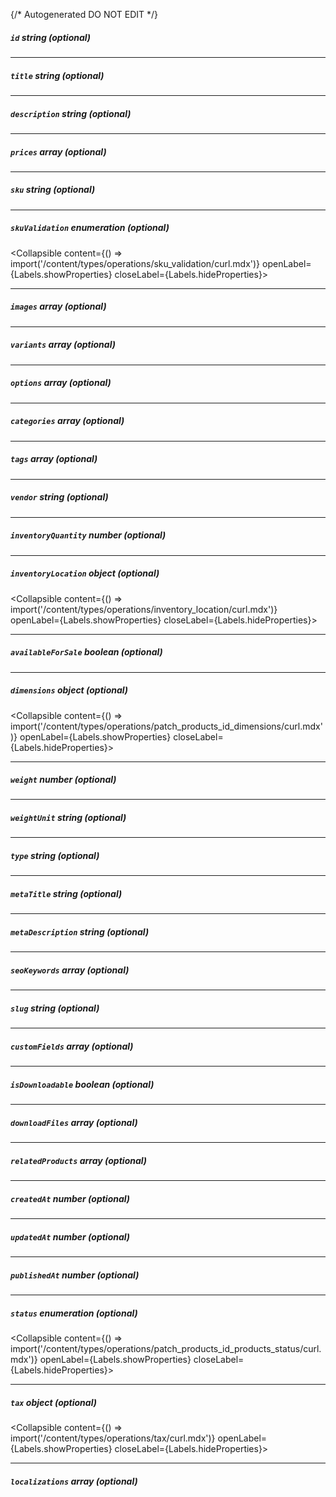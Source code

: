 {/* Autogenerated DO NOT EDIT  */}

##### `id` _string (optional)_

---
##### `title` _string (optional)_

---
##### `description` _string (optional)_

---
##### `prices` _array (optional)_

---
##### `sku` _string (optional)_

---
##### `skuValidation` _enumeration (optional)_
<Collapsible content={() => import('/content/types/operations/sku_validation/curl.mdx')} openLabel={Labels.showProperties} closeLabel={Labels.hideProperties}>
</Collapsible>

---
##### `images` _array (optional)_

---
##### `variants` _array (optional)_

---
##### `options` _array (optional)_

---
##### `categories` _array (optional)_

---
##### `tags` _array (optional)_

---
##### `vendor` _string (optional)_

---
##### `inventoryQuantity` _number (optional)_

---
##### `inventoryLocation` _object (optional)_
<Collapsible content={() => import('/content/types/operations/inventory_location/curl.mdx')} openLabel={Labels.showProperties} closeLabel={Labels.hideProperties}>
</Collapsible>

---
##### `availableForSale` _boolean (optional)_

---
##### `dimensions` _object (optional)_
<Collapsible content={() => import('/content/types/operations/patch_products_id_dimensions/curl.mdx')} openLabel={Labels.showProperties} closeLabel={Labels.hideProperties}>
</Collapsible>

---
##### `weight` _number (optional)_

---
##### `weightUnit` _string (optional)_

---
##### `type` _string (optional)_

---
##### `metaTitle` _string (optional)_

---
##### `metaDescription` _string (optional)_

---
##### `seoKeywords` _array (optional)_

---
##### `slug` _string (optional)_

---
##### `customFields` _array (optional)_

---
##### `isDownloadable` _boolean (optional)_

---
##### `downloadFiles` _array (optional)_

---
##### `relatedProducts` _array (optional)_

---
##### `createdAt` _number (optional)_

---
##### `updatedAt` _number (optional)_

---
##### `publishedAt` _number (optional)_

---
##### `status` _enumeration (optional)_
<Collapsible content={() => import('/content/types/operations/patch_products_id_products_status/curl.mdx')} openLabel={Labels.showProperties} closeLabel={Labels.hideProperties}>
</Collapsible>

---
##### `tax` _object (optional)_
<Collapsible content={() => import('/content/types/operations/tax/curl.mdx')} openLabel={Labels.showProperties} closeLabel={Labels.hideProperties}>
</Collapsible>

---
##### `localizations` _array (optional)_


